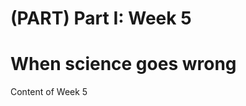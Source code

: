 \mainmatter

# (PART) Part I: Week 5 {-}

# When science goes wrong {#Week5}

Content of Week 5

